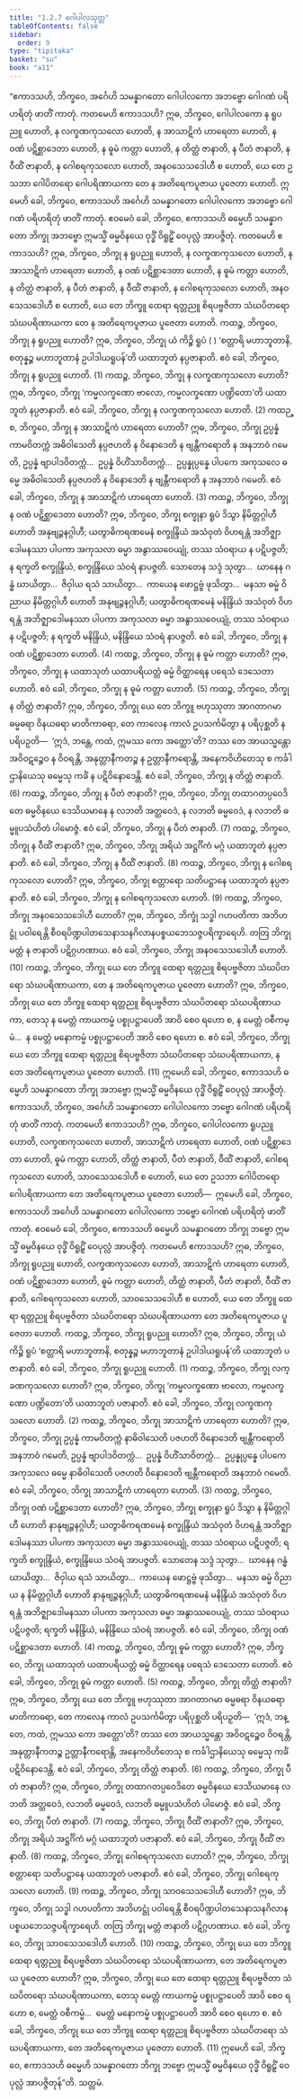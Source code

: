 ```yaml
---
title: "1.2.7 ဂေါပါလသုတ္တ"
tableOfContents: false
sidebar:
  order: 9
type: "tipitaka"
basket: "su"
book: "a11"
---
```



<DynamicBreadcrumb />

<Division number="17" book="a11">

<Paragraph number="155" book="a11">
“ဧကာဒသဟိ, ဘိက္ခဝေ, အင်္ဂေဟိ သမန္နာဂတော ဂေါပါလကော အဘဗ္ဗော ဂေါဂဏံ ပရိဟရိတုံ ဖာတိံ ကာတုံ. ကတမေဟိ ဧကာဒသဟိ? ဣဓ, ဘိက္ခဝေ, ဂေါပါလကော န ရူပညူ ဟောတိ, န လက္ခဏကုသလော ဟောတိ, န အာသာဋိကံ ဟာရေတာ ဟောတိ, န ဝဏံ ပဋိစ္ဆာဒေတာ ဟောတိ, န ဓူမံ ကတ္တာ ဟောတိ, န တိတ္ထံ ဇာနာတိ, န ပီတံ ဇာနာတိ, န ဝီထိံ ဇာနာတိ, န ဂေါစရကုသလော ဟောတိ, အနဝသေသဒေါဟီ စ ဟောတိ, ယေ တေ ဥသဘာ ဂေါပိတရော ဂေါပရိဏာယကာ တေ န အတိရေကပူဇာယ ပူဇေတာ ဟောတိ. ဣမေဟိ ခေါ, ဘိက္ခဝေ, ဧကာဒသဟိ အင်္ဂေဟိ သမန္နာဂတော ဂေါပါလကော အဘဗ္ဗော ဂေါဂဏံ ပရိဟရိတုံ ဖာတိံ ကာတုံ.
</Paragraph>

<Paragraph number="156" book="a11">
ဧဝမေဝံ ခေါ, ဘိက္ခဝေ, ဧကာဒသဟိ ဓမ္မေဟိ သမန္နာဂတော ဘိက္ခု အဘဗ္ဗော ဣမသ္မိံ ဓမ္မဝိနယေ ဝုဒ္ဓိံ ဝိရူဠှိံ ဝေပုလ္လံ အာပဇ္ဇိတုံ. ကတမေဟိ ဧကာဒသဟိ? ဣဓ, ဘိက္ခဝေ, ဘိက္ခု န ရူပညူ ဟောတိ, န လက္ခဏကုသလော ဟောတိ, န အာသာဋိကံ ဟာရေတာ ဟောတိ, န ဝဏံ ပဋိစ္ဆာဒေတာ ဟောတိ, န ဓူမံ ကတ္တာ ဟောတိ, န တိတ္ထံ ဇာနာတိ, န ပီတံ ဇာနာတိ, န ဝီထိံ ဇာနာတိ, န ဂေါစရကုသလော ဟောတိ, အနဝသေသဒေါဟီ စ ဟောတိ, ယေ တေ ဘိက္ခူ ထေရာ ရတ္တညူ စိရပဗ္ဗဇိတာ သံဃပိတရော သံဃပရိဏာယကာ တေ န အတိရေကပူဇာယ ပူဇေတာ ဟောတိ.
</Paragraph>

<Paragraph number="157" book="a11">
ကထဉ္စ, ဘိက္ခဝေ, ဘိက္ခု န ရူပညူ ဟောတိ? ဣဓ, ဘိက္ခဝေ, ဘိက္ခု ယံ ကိဉ္စိ ရူပံ ( ) ‘စတ္တာရိ မဟာဘူတာနိ, စတုန္နဉ္စ မဟာဘူတာနံ ဥပါဒါယရူပန်’တိ ယထာဘူတံ နပ္ပဇာနာတိ. ဧဝံ ခေါ, ဘိက္ခဝေ, ဘိက္ခု န ရူပညူ ဟောတိ. (1)
</Paragraph>

<Paragraph number="158" book="a11">
ကထဉ္စ, ဘိက္ခဝေ, ဘိက္ခု န လက္ခဏကုသလော ဟောတိ? ဣဓ, ဘိက္ခဝေ, ဘိက္ခု ‘ကမ္မလက္ခဏော ဗာလော, ကမ္မလက္ခဏော ပဏ္ဍိတော’တိ ယထာဘူတံ နပ္ပဇာနာတိ. ဧဝံ ခေါ, ဘိက္ခဝေ, ဘိက္ခု န လက္ခဏကုသလော ဟောတိ. (2)
</Paragraph>

<Paragraph number="159" book="a11">
ကထဉ္စ, ဘိက္ခဝေ, ဘိက္ခု န အာသာဋိကံ ဟာရေတာ ဟောတိ? ဣဓ, ဘိက္ခဝေ, ဘိက္ခု ဥပ္ပန္နံ ကာမဝိတက္ကံ အဓိဝါသေတိ နပ္ပဇဟတိ န ဝိနောဒေတိ န ဗျန္တီကရောတိ န အနဘာဝံ ဂမေတိ, ဥပ္ပန္နံ ဗျာပါဒဝိတက္ကံ…  ဥပ္ပန္နံ ဝိဟိံသာဝိတက္ကံ…  ဥပ္ပန္နုပ္ပန္နေ ပါပကေ အကုသလေ ဓမ္မေ အဓိဝါသေတိ နပ္ပဇဟတိ န ဝိနောဒေတိ န ဗျန္တီကရောတိ န အနဘာဝံ ဂမေတိ. ဧဝံ ခေါ, ဘိက္ခဝေ, ဘိက္ခု န အာသာဋိကံ ဟာရေတာ ဟောတိ. (3)
</Paragraph>

<Paragraph number="160" book="a11">
ကထဉ္စ, ဘိက္ခဝေ, ဘိက္ခု န ဝဏံ ပဋိစ္ဆာဒေတာ ဟောတိ? ဣဓ, ဘိက္ခဝေ, ဘိက္ခု စက္ခုနာ ရူပံ ဒိသွာ နိမိတ္တဂ္ဂါဟီ ဟောတိ အနုဗျဉ္ဇနဂ္ဂါဟီ; ယတွာဓိကရဏမေနံ စက္ခုန္ဒြိယံ အသံဝုတံ ဝိဟရန္တံ အဘိဇ္ဈာဒေါမနဿာ ပါပကာ အကုသလာ ဓမ္မာ အနွာဿဝေယျုံ, တဿ သံဝရာယ န ပဋိပဇ္ဇတိ; န ရက္ခတိ စက္ခုန္ဒြိယံ, စက္ခုန္ဒြိယေ သံဝရံ နာပဇ္ဇတိ. သောတေန သဒ္ဒံ သုတွာ…  ဃာနေန ဂန္ဓံ ဃာယိတွာ…  ဇိဝှါယ ရသံ သာယိတွာ…  ကာယေန ဖောဋ္ဌဗ္ဗံ ဖုသိတွာ…  မနသာ ဓမ္မံ ဝိညာယ နိမိတ္တဂ္ဂါဟီ ဟောတိ အနုဗျဉ္ဇနဂ္ဂါဟီ; ယတွာဓိကရဏမေနံ မနိန္ဒြိယံ အသံဝုတံ ဝိဟရန္တံ အဘိဇ္ဈာဒေါမနဿာ ပါပကာ အကုသလာ ဓမ္မာ အနွာဿဝေယျုံ, တဿ သံဝရာယ န ပဋိပဇ္ဇတိ; န ရက္ခတိ မနိန္ဒြိယံ, မနိန္ဒြိယေ သံဝရံ နာပဇ္ဇတိ. ဧဝံ ခေါ, ဘိက္ခဝေ, ဘိက္ခု န ဝဏံ ပဋိစ္ဆာဒေတာ ဟောတိ. (4)
</Paragraph>

<Paragraph number="161" book="a11">
ကထဉ္စ, ဘိက္ခဝေ, ဘိက္ခု န ဓူမံ ကတ္တာ ဟောတိ? ဣဓ, ဘိက္ခဝေ, ဘိက္ခု န ယထာသုတံ ယထာပရိယတ္တံ ဓမ္မံ ဝိတ္ထာရေန ပရေသံ ဒေသေတာ ဟောတိ. ဧဝံ ခေါ, ဘိက္ခဝေ, ဘိက္ခု န ဓူမံ ကတ္တာ ဟောတိ. (5)
</Paragraph>

<Paragraph number="162" book="a11">
ကထဉ္စ, ဘိက္ခဝေ, ဘိက္ခု န တိတ္ထံ ဇာနာတိ? ဣဓ, ဘိက္ခဝေ, ဘိက္ခု ယေ တေ ဘိက္ခူ ဗဟုဿုတာ အာဂတာဂမာ ဓမ္မဓရာ ဝိနယဓရာ မာတိကာဓရာ, တေ ကာလေန ကာလံ ဥပသင်္ကမိတွာ န ပရိပုစ္ဆတိ န ပရိပဉှတိ—  ‘ဣဒံ, ဘန္တေ, ကထံ, ဣမဿ ကော အတ္ထော’တိ? တဿ တေ အာယသ္မန္တော အဝိဝဋဉ္စေဝ န ဝိဝရန္တိ, အနုတ္တာနီကတဉ္စ န ဥတ္တာနီကရောန္တိ, အနေကဝိဟိတေသု စ ကင်္ခါဌာနိယေသု ဓမ္မေသု ကင်္ခံ န ပဋိဝိနောဒေန္တိ. ဧဝံ ခေါ, ဘိက္ခဝေ, ဘိက္ခု န တိတ္ထံ ဇာနာတိ. (6)
</Paragraph>

<Paragraph number="163" book="a11">
ကထဉ္စ, ဘိက္ခဝေ, ဘိက္ခု န ပီတံ ဇာနာတိ? ဣဓ, ဘိက္ခဝေ, ဘိက္ခု တထာဂတပ္ပဝေဒိတေ ဓမ္မဝိနယေ ဒေသိယမာနေ န လဘတိ အတ္ထဝေဒံ, န လဘတိ ဓမ္မဝေဒံ, န လဘတိ ဓမ္မူပသံဟိတံ ပါမောဇ္ဇံ. ဧဝံ ခေါ, ဘိက္ခဝေ, ဘိက္ခု န ပီတံ ဇာနာတိ. (7)
</Paragraph>

<Paragraph number="164" book="a11">
ကထဉ္စ, ဘိက္ခဝေ, ဘိက္ခု န ဝီထိံ ဇာနာတိ? ဣဓ, ဘိက္ခဝေ, ဘိက္ခု အရိယံ အဋ္ဌင်္ဂိကံ မဂ္ဂံ ယထာဘူတံ နပ္ပဇာနာတိ. ဧဝံ ခေါ, ဘိက္ခဝေ, ဘိက္ခု န ဝီထိံ ဇာနာတိ. (8)
</Paragraph>

<Paragraph number="165" book="a11">
ကထဉ္စ, ဘိက္ခဝေ, ဘိက္ခု န ဂေါစရကုသလော ဟောတိ? ဣဓ, ဘိက္ခဝေ, ဘိက္ခု စတ္တာရော သတိပဋ္ဌာနေ ယထာဘူတံ နပ္ပဇာနာတိ. ဧဝံ ခေါ, ဘိက္ခဝေ, ဘိက္ခု န ဂေါစရကုသလော ဟောတိ. (9)
</Paragraph>

<Paragraph number="166" book="a11">
ကထဉ္စ, ဘိက္ခဝေ, ဘိက္ခု အနဝသေသဒေါဟီ ဟောတိ? ဣဓ, ဘိက္ခဝေ, ဘိက္ခုံ သဒ္ဓါ ဂဟပတိကာ အဘိဟဋ္ဌုံ ပဝါရေန္တိ စီဝရပိဏ္ဍပါတသေနာသနဂိလာနပစ္စယဘေသဇ္ဇပရိက္ခာရေဟိ. တတြ ဘိက္ခု မတ္တံ န ဇာနာတိ ပဋိဂ္ဂဟဏာယ. ဧဝံ ခေါ, ဘိက္ခဝေ, ဘိက္ခု အနဝသေသဒေါဟီ ဟောတိ. (10)
</Paragraph>

<Paragraph number="167" book="a11">
ကထဉ္စ, ဘိက္ခဝေ, ဘိက္ခု ယေ တေ ဘိက္ခူ ထေရာ ရတ္တညူ စိရပဗ္ဗဇိတာ သံဃပိတရော သံဃပရိဏာယကာ, တေ န အတိရေကပူဇာယ ပူဇေတာ ဟောတိ? ဣဓ, ဘိက္ခဝေ, ဘိက္ခု ယေ တေ ဘိက္ခူ ထေရာ ရတ္တညူ စိရပဗ္ဗဇိတာ သံဃပိတရော သံဃပရိဏာယကာ, တေသု န မေတ္တံ ကာယကမ္မံ ပစ္စုပဋ္ဌာပေတိ အာဝိ စေဝ ရဟော စ, န မေတ္တံ ဝစီကမ္မံ…  န မေတ္တံ မနောကမ္မံ ပစ္စုပဋ္ဌာပေတိ အာဝိ စေဝ ရဟော စ. ဧဝံ ခေါ, ဘိက္ခဝေ, ဘိက္ခု ယေ တေ ဘိက္ခူ ထေရာ ရတ္တညူ စိရပဗ္ဗဇိတာ သံဃပိတရော သံဃပရိဏာယကာ, န တေ အတိရေကပူဇာယ ပူဇေတာ ဟောတိ. (11)
</Paragraph>

<Paragraph number="168" book="a11">
ဣမေဟိ ခေါ, ဘိက္ခဝေ, ဧကာဒသဟိ ဓမ္မေဟိ သမန္နာဂတော ဘိက္ခု အဘဗ္ဗော ဣမသ္မိံ ဓမ္မဝိနယေ ဝုဒ္ဓိံ ဝိရူဠှိံ ဝေပုလ္လံ အာပဇ္ဇိတုံ.
</Paragraph>

<Paragraph number="169" book="a11">
ဧကာဒသဟိ, ဘိက္ခဝေ, အင်္ဂေဟိ သမန္နာဂတော ဂေါပါလကော ဘဗ္ဗော ဂေါဂဏံ ပရိဟရိတုံ ဖာတိံ ကာတုံ. ကတမေဟိ ဧကာဒသဟိ? ဣဓ, ဘိက္ခဝေ, ဂေါပါလကော ရူပညူ ဟောတိ, လက္ခဏကုသလော ဟောတိ, အာသာဋိကံ ဟာရေတာ ဟောတိ, ဝဏံ ပဋိစ္ဆာဒေတာ ဟောတိ, ဓူမံ ကတ္တာ ဟောတိ, တိတ္ထံ ဇာနာတိ, ပီတံ ဇာနာတိ, ဝီထိံ ဇာနာတိ, ဂေါစရကုသလော ဟောတိ, သာဝသေသဒေါဟီ စ ဟောတိ, ယေ တေ ဥသဘာ ဂေါပိတရော ဂေါပရိဏာယကာ တေ အတိရေကပူဇာယ ပူဇေတာ ဟောတိ—  ဣမေဟိ ခေါ, ဘိက္ခဝေ, ဧကာဒသဟိ အင်္ဂေဟိ သမန္နာဂတော ဂေါပါလကော ဘဗ္ဗော ဂေါဂဏံ ပရိဟရိတုံ ဖာတိံ ကာတုံ.
</Paragraph>

<Paragraph number="170" book="a11">
ဧဝမေဝံ ခေါ, ဘိက္ခဝေ, ဧကာဒသဟိ ဓမ္မေဟိ သမန္နာဂတော ဘိက္ခု ဘဗ္ဗော ဣမသ္မိံ ဓမ္မဝိနယေ ဝုဒ္ဓိံ ဝိရူဠှိံ ဝေပုလ္လံ အာပဇ္ဇိတုံ. ကတမေဟိ ဧကာဒသဟိ? ဣဓ, ဘိက္ခဝေ, ဘိက္ခု ရူပညူ ဟောတိ, လက္ခဏကုသလော ဟောတိ, အာသာဋိကံ ဟာရေတာ ဟောတိ, ဝဏံ ပဋိစ္ဆာဒေတာ ဟောတိ, ဓူမံ ကတ္တာ ဟောတိ, တိတ္ထံ ဇာနာတိ, ပီတံ ဇာနာတိ, ဝီထိံ ဇာနာတိ, ဂေါစရကုသလော ဟောတိ, သာဝသေသဒေါဟီ စ ဟောတိ, ယေ တေ ဘိက္ခူ ထေရာ ရတ္တညူ စိရပဗ္ဗဇိတာ သံဃပိတရော သံဃပရိဏာယကာ တေ အတိရေကပူဇာယ ပူဇေတာ ဟောတိ.
</Paragraph>

<Paragraph number="171" book="a11">
ကထဉ္စ, ဘိက္ခဝေ, ဘိက္ခု ရူပညူ ဟောတိ? ဣဓ, ဘိက္ခဝေ, ဘိက္ခု ယံ ကိဉ္စိ ရူပံ ‘စတ္တာရိ မဟာဘူတာနိ, စတုန္နဉ္စ မဟာဘူတာနံ ဥပါဒါယရူပန်’တိ ယထာဘူတံ ပဇာနာတိ. ဧဝံ ခေါ, ဘိက္ခဝေ, ဘိက္ခု ရူပညူ ဟောတိ. (1)
</Paragraph>

<Paragraph number="172" book="a11">
ကထဉ္စ, ဘိက္ခဝေ, ဘိက္ခု လက္ခဏကုသလော ဟောတိ? ဣဓ, ဘိက္ခဝေ, ဘိက္ခု ‘ကမ္မလက္ခဏော ဗာလော, ကမ္မလက္ခဏော ပဏ္ဍိတော’တိ ယထာဘူတံ ပဇာနာတိ. ဧဝံ ခေါ, ဘိက္ခဝေ, ဘိက္ခု လက္ခဏကုသလော ဟောတိ. (2)
</Paragraph>

<Paragraph number="173" book="a11">
ကထဉ္စ, ဘိက္ခဝေ, ဘိက္ခု အာသာဋိကံ ဟာရေတာ ဟောတိ? ဣဓ, ဘိက္ခဝေ, ဘိက္ခု ဥပ္ပန္နံ ကာမဝိတက္ကံ နာဓိဝါသေတိ ပဇဟတိ ဝိနောဒေတိ ဗျန္တီကရောတိ အနဘာဝံ ဂမေတိ, ဥပ္ပန္နံ ဗျာပါဒဝိတက္ကံ…  ဥပ္ပန္နံ ဝိဟိံသာဝိတက္ကံ…  ဥပ္ပန္နုပ္ပန္နေ ပါပကေ အကုသလေ ဓမ္မေ နာဓိဝါသေတိ ပဇဟတိ ဝိနောဒေတိ ဗျန္တီကရောတိ အနဘာဝံ ဂမေတိ. ဧဝံ ခေါ, ဘိက္ခဝေ, ဘိက္ခု အာသာဋိကံ ဟာရေတာ ဟောတိ. (3)
</Paragraph>

<Paragraph number="174" book="a11">
ကထဉ္စ, ဘိက္ခဝေ, ဘိက္ခု ဝဏံ ပဋိစ္ဆာဒေတာ ဟောတိ? ဣဓ, ဘိက္ခဝေ, ဘိက္ခု စက္ခုနာ ရူပံ ဒိသွာ န နိမိတ္တဂ္ဂါဟီ ဟောတိ နာနုဗျဉ္ဇနဂ္ဂါဟီ; ယတွာဓိကရဏမေနံ စက္ခုန္ဒြိယံ အသံဝုတံ ဝိဟရန္တံ အဘိဇ္ဈာဒေါမနဿာ ပါပကာ အကုသလာ ဓမ္မာ အနွာဿဝေယျုံ, တဿ သံဝရာယ ပဋိပဇ္ဇတိ; ရက္ခတိ စက္ခုန္ဒြိယံ, စက္ခုန္ဒြိယေ သံဝရံ အာပဇ္ဇတိ. သောတေန သဒ္ဒံ သုတွာ…  ဃာနေန ဂန္ဓံ ဃာယိတွာ…  ဇိဝှါယ ရသံ သာယိတွာ…  ကာယေန ဖောဋ္ဌဗ္ဗံ ဖုသိတွာ…  မနသာ ဓမ္မံ ဝိညာယ န နိမိတ္တဂ္ဂါဟီ ဟောတိ နာနုဗျဉ္ဇနဂ္ဂါဟီ; ယတွာဓိကရဏမေနံ မနိန္ဒြိယံ အသံဝုတံ ဝိဟရန္တံ အဘိဇ္ဈာဒေါမနဿာ ပါပကာ အကုသလာ ဓမ္မာ အနွာဿဝေယျုံ, တဿ သံဝရာယ ပဋိပဇ္ဇတိ; ရက္ခတိ မနိန္ဒြိယံ, မနိန္ဒြိယေ သံဝရံ အာပဇ္ဇတိ. ဧဝံ ခေါ, ဘိက္ခဝေ, ဘိက္ခု ဝဏံ ပဋိစ္ဆာဒေတာ ဟောတိ. (4)
</Paragraph>

<Paragraph number="175" book="a11">
ကထဉ္စ, ဘိက္ခဝေ, ဘိက္ခု ဓူမံ ကတ္တာ ဟောတိ? ဣဓ, ဘိက္ခဝေ, ဘိက္ခု ယထာသုတံ ယထာပရိယတ္တံ ဓမ္မံ ဝိတ္ထာရေန ပရေသံ ဒေသေတာ ဟောတိ. ဧဝံ ခေါ, ဘိက္ခဝေ, ဘိက္ခု ဓူမံ ကတ္တာ ဟောတိ. (5)
</Paragraph>

<Paragraph number="176" book="a11">
ကထဉ္စ, ဘိက္ခဝေ, ဘိက္ခု တိတ္ထံ ဇာနာတိ? ဣဓ, ဘိက္ခဝေ, ဘိက္ခု ယေ တေ ဘိက္ခူ ဗဟုဿုတာ အာဂတာဂမာ ဓမ္မဓရာ ဝိနယဓရာ မာတိကာဓရာ, တေ ကာလေန ကာလံ ဥပသင်္ကမိတွာ ပရိပုစ္ဆတိ ပရိပဉှတိ—  ‘ဣဒံ, ဘန္တေ, ကထံ, ဣမဿ ကော အတ္ထော’တိ? တဿ တေ အာယသ္မန္တော အဝိဝဋဉ္စေဝ ဝိဝရန္တိ, အနုတ္တာနီကတဉ္စ ဥတ္တာနီကရောန္တိ, အနေကဝိဟိတေသု စ ကင်္ခါဌာနိယေသု ဓမ္မေသု ကင်္ခံ ပဋိဝိနောဒေန္တိ. ဧဝံ ခေါ, ဘိက္ခဝေ, ဘိက္ခု တိတ္ထံ ဇာနာတိ. (6)
</Paragraph>

<Paragraph number="177" book="a11">
ကထဉ္စ, ဘိက္ခဝေ, ဘိက္ခု ပီတံ ဇာနာတိ? ဣဓ, ဘိက္ခဝေ, ဘိက္ခု တထာဂတပ္ပဝေဒိတေ ဓမ္မဝိနယေ ဒေသိယမာနေ လဘတိ အတ္ထဝေဒံ, လဘတိ ဓမ္မဝေဒံ, လဘတိ ဓမ္မူပသံဟိတံ ပါမောဇ္ဇံ. ဧဝံ ခေါ, ဘိက္ခဝေ, ဘိက္ခု ပီတံ ဇာနာတိ. (7)
</Paragraph>

<Paragraph number="178" book="a11">
ကထဉ္စ, ဘိက္ခဝေ, ဘိက္ခု ဝီထိံ ဇာနာတိ? ဣဓ, ဘိက္ခဝေ, ဘိက္ခု အရိယံ အဋ္ဌင်္ဂိကံ မဂ္ဂံ ယထာဘူတံ ပဇာနာတိ. ဧဝံ ခေါ, ဘိက္ခဝေ, ဘိက္ခု ဝီထိံ ဇာနာတိ. (8)
</Paragraph>

<Paragraph number="179" book="a11">
ကထဉ္စ, ဘိက္ခဝေ, ဘိက္ခု ဂေါစရကုသလော ဟောတိ? ဣဓ, ဘိက္ခဝေ, ဘိက္ခု စတ္တာရော သတိပဋ္ဌာနေ ယထာဘူတံ ပဇာနာတိ. ဧဝံ ခေါ, ဘိက္ခဝေ, ဘိက္ခု ဂေါစရကုသလော ဟောတိ. (9)
</Paragraph>

<Paragraph number="180" book="a11">
ကထဉ္စ, ဘိက္ခဝေ, ဘိက္ခု သာဝသေသဒေါဟီ ဟောတိ? ဣဓ, ဘိက္ခဝေ, ဘိက္ခု သဒ္ဓါ ဂဟပတိကာ အဘိဟဋ္ဌုံ ပဝါရေန္တိ စီဝရပိဏ္ဍပါတသေနာသနဂိလာနပစ္စယဘေသဇ္ဇပရိက္ခာရေဟိ. တတြ ဘိက္ခု မတ္တံ ဇာနာတိ ပဋိဂ္ဂဟဏာယ. ဧဝံ ခေါ, ဘိက္ခဝေ, ဘိက္ခု သာဝသေသဒေါဟီ ဟောတိ. (10)
</Paragraph>

<Paragraph number="181" book="a11">
ကထဉ္စ, ဘိက္ခဝေ, ဘိက္ခု ယေ တေ ဘိက္ခူ ထေရာ ရတ္တညူ စိရပဗ္ဗဇိတာ သံဃပိတရော သံဃပရိဏာယကာ, တေ အတိရေကပူဇာယ ပူဇေတာ ဟောတိ? ဣဓ, ဘိက္ခဝေ, ဘိက္ခု ယေ တေ ထေရာ ရတ္တညူ စိရပဗ္ဗဇိတာ သံဃပိတရော သံဃပရိဏာယကာ, တေသု မေတ္တံ ကာယကမ္မံ ပစ္စုပဋ္ဌာပေတိ အာဝိ စေဝ ရဟော စ, မေတ္တံ ဝစီကမ္မံ…  မေတ္တံ မနောကမ္မံ ပစ္စုပဋ္ဌာပေတိ အာဝိ စေဝ ရဟော စ. ဧဝံ ခေါ, ဘိက္ခဝေ, ဘိက္ခု ယေ တေ ဘိက္ခူ ထေရာ ရတ္တညူ စိရပဗ္ဗဇိတာ သံဃပိတရော သံဃပရိဏာယကာ, တေ အတိရေကပူဇာယ ပူဇေတာ ဟောတိ. (11)
</Paragraph>

<Paragraph number="182" book="a11">
ဣမေဟိ ခေါ, ဘိက္ခဝေ, ဧကာဒသဟိ ဓမ္မေဟိ သမန္နာဂတော ဘိက္ခု ဘဗ္ဗော ဣမသ္မိံ ဓမ္မဝိနယေ ဝုဒ္ဓိံ ဝိရူဠှိံ ဝေပုလ္လံ အာပဇ္ဇိတုန်”တိ.

</Paragraph>
</Division>

<Paragraph number="183" type="center" book="a11">
သတ္တမံ.
</Paragraph>